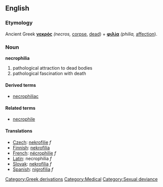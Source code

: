 == English ==
=== Etymology ===
Ancient Greek '''[[νεκρός]]''' ''(necros,'' [[corpse]], [[dead]]) + '''[[φιλία]]''' ''(philia,'' [[affection]]).

=== Noun ===
'''necrophilia'''
# pathological attraction to dead bodies
# pathological fascination with death

==== Derived terms ====
* [[necrophiliac]]

==== Related terms ====
*[[necrophile]]

==== Translations ====
*[[Czech]]: [[nekrofilie]] ''f''
*[[Finnish]]: [[nekrofilia]]
*[[French]]: [[nécrophilie]] ''f''
*[[Latin]]: necrophilia ''f''
*[[Slovak]]: [[nekrofília]] ''f''
*[[Spanish]]: [[nigrofilia]] ''f''

[[Category:Greek derivations]]
[[Category:Medical]]
[[Category:Sexual deviance]]